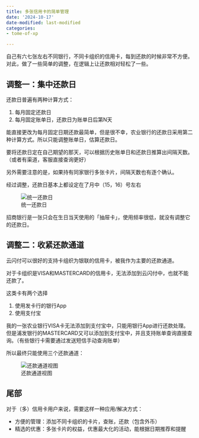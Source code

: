 ```yaml
---
title: 多张信用卡的简单管理
date: '2024-10-17'
date-modified: last-modified
categories:
- tome-of-xp

---
```


自己有六七张左右不同银行，不同卡组织的信用卡，每到还款的时候非常不方便。对此，做了一些简单的调整，在逻辑上让还款相对轻松了一些。

## 调整一：集中还款日
还款日普遍有两种计算方式：

1. 每月固定还款日
2. 每月固定账单日，还款日为账单日后第N天

能直接更改为每月固定日期还款最简单，但是很不幸，农业银行的还款日采用第二种计算方式。所以只能调整账单日，估算还款日。

要将还款日定在自己期望的那天，可以根据历史账单日和还款日推算出间隔天数。（或者有渠道，客服直接查询更好）

另外需要注意的是，如果持有同家银行多张卡片，间隔天数也有逐个确认。

经过调整，还款日基本上都设定在了月中（15，16）号左右

![统一还款日](./images/credit-cards-table.png)

招商银行是一张只会在生日当天使用的「抽屉卡」，使用频率很低，就没有调整它的还款日。

## 调整二：收紧还款通道
云闪付可以很好的支持卡组织为银联的信用卡，被我作为主要的还款通道。

对于卡组织是VISA和MASTERCARD的信用卡，无法添加到云闪付中，也就不能还款了。

这类卡有两个选择

1. 使用发卡行的银行App
2. 使用支付宝

我的一张农业银行VISA卡无法添加到支付宝中，只能用银行App进行还款处理。但是浦发银行的MASTERCARD又可以添加到支付宝中，并且支持账单查询直接查询。（有些银行卡需要通过发送短信手动查询账单）

所以最终只能使用三个还款通道：

![还款通道视图](./images/credit-cards-board.png)

## 尾部
对于（多）信用卡用户来说，需要这样一种应用/解决方式：

- 方便的管理：添加不同卡组织的卡片，查账，还款（包含外币）
- 精选的优惠：多张卡片的权益，优惠最大化的活动，能根据日期推荐和提醒